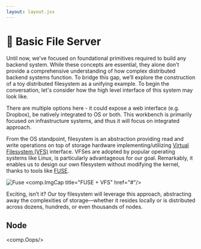 ```yaml
---
layout: layout.jsx
---
```


# 🚧 Basic File Server

Until now, we’ve focused on foundational primitives required to build any backend system. While these concepts are essential, they alone don’t provide a comprehensive understanding of how complex distributed backend systems function. 
To bridge this gap, we’ll explore the construction of a toy distributed filesystem as a unifying example. 
To begin the conversation, let's consider how the high level interface of this system may look like.

There are multiple options here - it could expose a web interface (e.g. Dropbox), be natively integrated to OS or both. This workbench is primarily focused on infrastructure systems, and thus it will focus on integrated approach.


From the OS standpoint, filesystem is an abstraction providing read and write operations on top of storage hardware implementing/utilizing [Virtual Filesystem (VFS)](https://en.wikipedia.org/wiki/Virtual_file_system) interface. VFSes are adopted by popular operating systems like Linux, is particularly advantageous for our goal. Remarkably, it enables us to design our own filesystem without modifying the kernel, thanks to tools like [FUSE](https://en.wikipedia.org/wiki/Filesystem_in_Userspace).

![Fuse](/static/img/fuse.png)
<comp.ImgCap
    title="FUSE + VFS"
    href="#"/>

Exciting, isn’t it? Our toy filesystem will leverage this approach, abstracting away the complexities of storage—whether it resides locally or is distributed across dozens, hundreds, or even thousands of nodes.


## Node


<comp.Oops/>